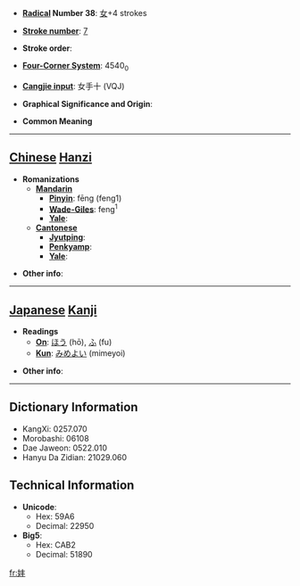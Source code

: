 * '''[[Wiktionary:Chinese radical index| Radical]] Number 38''': [[Wiktionary:Chinese radical index 女|女]]+4 strokes

* '''[[Wiktionary:Chinese total strokes index|Stroke number]]''': [[Wiktionary:Chinese total strokes index 7|7]]

* '''Stroke order''': 

* '''[[Wiktionary:Chinese four corner index|Four-Corner System]]''': 4540<sub>0</sub>

* '''[[Wiktionary:Chinese Cangjie index|Cangjie input]]''': 女手十 (VQJ)

* '''Graphical Significance and Origin''': 

* '''Common Meaning'''

----

== [[Chinese]] [[Hanzi]] ==

* '''Romanizations'''
** '''[[Mandarin]]'''
*** '''[[Pinyin]]''': fēng (feng1)
*** '''[[Wade-Giles]]''': feng<sup>1</sup>
*** '''[[Yale]]''': 
** '''[[Cantonese]]'''
*** '''[[Jyutping]]''':
*** '''[[Penkyamp]]''': 
*** '''[[Yale]]''': 

* '''Other info''': 

----

== [[Japanese]] [[Kanji]] ==

* '''Readings'''
** '''[[On]]''': [[ほう]] (hō), [[ふ]] (fu)
** '''[[Kun]]''': [[みめよい]] (mimeyoi)

* '''Other info''':  

----

== Dictionary Information ==

* KangXi: 0257.070
* Morobashi: 06108
* Dae Jaweon: 0522.010
* Hanyu Da Zidian: 21029.060

== Technical Information ==

* '''Unicode''':
** Hex: 59A6
** Decimal: 22950
* '''Big5''':
** Hex: CAB2
** Decimal: 51890

[[fr:妦]]